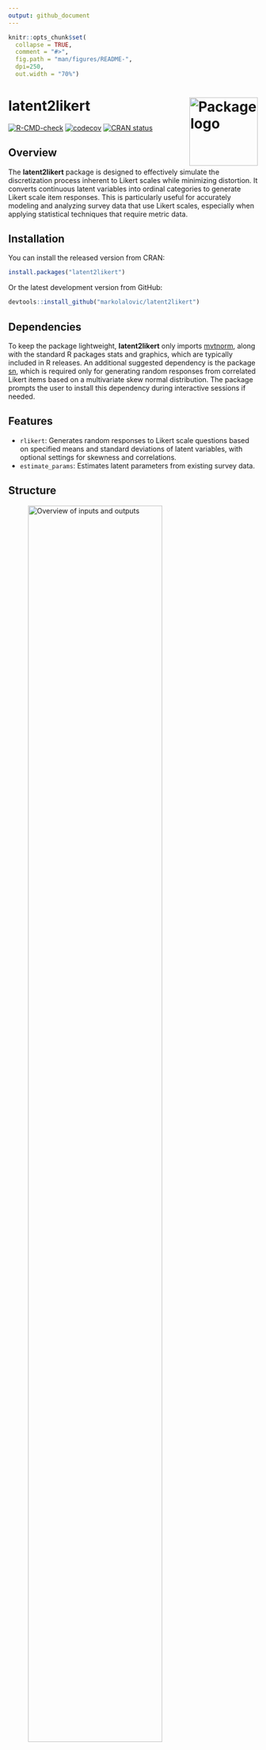 ```yaml
---
output: github_document
---
```


<!-- README.md is generated from README.Rmd. Please edit that file -->

```r
knitr::opts_chunk$set(
  collapse = TRUE,
  comment = "#>",
  fig.path = "man/figures/README-",
  dpi=250,
  out.width = "70%")
```

# latent2likert <a href="https://lalovic.io/latent2likert/"><img src="man/figures/logo.png" align="right" height="138" alt="Package logo"/></a>

<!-- badges: start -->
[![R-CMD-check](https://github.com/markolalovic/latent2likert/actions/workflows/R-CMD-check.yaml/badge.svg)](https://github.com/markolalovic/latent2likert/actions/workflows/R-CMD-check.yaml)
[![codecov](https://codecov.io/gh/markolalovic/latent2likert/branch/main/graph/badge.svg?token=HZTG6RUB2J)](https://app.codecov.io/gh/markolalovic/latent2likert)
[![CRAN status](https://www.r-pkg.org/badges/version/latent2likert)](https://CRAN.R-project.org/package=latent2likert)
<!-- badges: end -->

## Overview

The **latent2likert** package is designed to effectively simulate the discretization process inherent to Likert scales while minimizing distortion. It converts continuous latent variables into ordinal categories to generate Likert scale item responses. This is particularly useful for accurately modeling and analyzing survey data that use Likert scales, especially when applying statistical techniques that require metric data.


## Installation

You can install the released version from CRAN:

```r
install.packages("latent2likert")
```

Or the latest development version from GitHub:
``` r
devtools::install_github("markolalovic/latent2likert")
```

## Dependencies

To keep the package lightweight, **latent2likert** only imports [mvtnorm](https://cran.r-project.org/package=mvtnorm), along with the standard R packages stats and graphics, which are typically included in R releases. An additional suggested dependency is the package [sn](https://cran.r-project.org/package=sn), which is required only for generating random responses from correlated Likert items based on a multivariate skew normal distribution. The package prompts the user to install this dependency during interactive sessions if needed.

## Features

* `rlikert`: Generates random responses to Likert scale questions based on specified means and standard deviations of latent variables, with optional settings for skewness and correlations.
* `estimate_params`: Estimates latent parameters from existing survey data.


## Structure

<figure>
    <img src="man/figures/overview-min.png" width="80%" alt="Overview of inputs and outputs"/>
    <figcaption><em>Overview of inputs and outputs.</em></figcaption>
</figure>


## Using `rlikert`

You can use the `rlikert` function to simulate Likert item responses.

To generate a sample of random responses to one item on a 5-point Likert scale, use:

```r
library(latent2likert)
rlikert(size = 10, n_items = 1, n_levels = 5)
```

To generate responses to multiple items with specified parameters:

```r
rlikert(size = 10,
        n_items = 3,
        n_levels = c(4, 5, 6),
        mean = c(0, -1, 0), 
        sd   = c(0.8, 1, 1),
        corr = 0.5)
```                
You can also provide a correlation matrix:

```r
corr <- matrix(c(1.00, -0.63, -0.39, 
                 -0.63, 1.00, 0.41, 
                 -0.39, 0.41, 1.00), nrow=3)
data <- rlikert(size = 10^3,
                n_items = 3,
                n_levels = c(4, 5, 6),
                mean = c(0, -1, 0), 
                sd   = c(0.8, 1, 1),
                corr = corr)
```
Note that the correlations among the Likert response variables are only estimates of the actual correlations between the latent variables, and these estimates are typically lower:

```r
cor(data)
```


## Using `estimate_params`

Given the data, you can estimate the values of latent parameters using:

```r
estimate_params(data, n_levels = c(4, 5, 6), skew = 0)
```


## Transformation

To visualize the transformation, you can use `plot_likert_transform()`. It plots the densities of latent variables in the first row and transformed discrete probability distributions below:

```r
plot_likert_transform(n_items = 3,
                      n_levels = 5,
                      mean = c(0,  -1, 0), 
                      sd   = c(0.8, 1, 1), 
                      skew = c(0,   0, 0.5))
```

<figure>
    <img src="man/figures/transformation-min.png" width="80%" alt="Transformation of latent variables to Likert response variables"/>
    <figcaption><em>Transformation of latent variables to Likert response variables.</em></figcaption>
</figure>
<br>


Note that, depending on the value of the skewness parameter, the normal latent distribution is used if skew = 0, otherwise the skew normal distribution is used. The value of skewness is restricted to the range -0.95 to 0.95, that is

>  `skew >= -0.95` and `skew <= 0.95`.


## Further Reading

* For more detailed information and practical examples, please refer to the package [vignette](https://lalovic.io/latent2likert/articles/using_latent2likert.html).
* The implemented algorithms are described in the functions [reference](https://lalovic.io/latent2likert/reference/index.html).

## Related R Packages

Alternatively, you can simulate Likert item responses using the `draw_likert` function from the [fabricatr](https://CRAN.R-project.org/package=fabricatr) package. This function recodes a latent variable into a Likert response variable by specifying intervals that subdivide the continuous range. The **latent2likert** package, however, offers an advantage by automatically calculating optimal intervals that minimize distortion between the latent variable and the Likert response variable for both normal and skew normal latent distributions, eliminating the need to manually specify the intervals.

There are also several alternative approaches that do not rely on latent distributions. One method involves directly defining a discrete probability distribution and sampling from it using the `sample` function in R or the `likert` function from the [wakefield](https://CRAN.R-project.org/package=wakefield) package. Another approach is to specify the means, standard deviations, and correlations among Likert response variables. For this, you can use [LikertMakeR](https://CRAN.R-project.org/package=LikertMakeR) or [SimCorMultRes](https://CRAN.R-project.org/package=SimCorMultRes) to generate correlated multinomial responses.

Additionally, you can define a data generating process. For those familiar with item response theory, the [mirt](https://CRAN.R-project.org/package=mirt) package allows users to specify discrimination and difficulty parameters for each response category.
